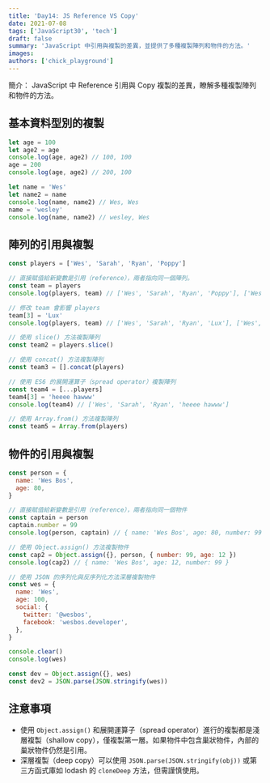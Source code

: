 ```yaml
---
title: 'Day14: JS Reference VS Copy'
date: 2021-07-08
tags: ['JavaScript30', 'tech']
draft: false
summary: 'JavaScript 中引用與複製的差異，並提供了多種複製陣列和物件的方法。'
images:
authors: ['chick_playground']
---
```


簡介： JavaScript 中 Reference 引用與 Copy 複製的差異，瞭解多種複製陣列和物件的方法。

## 基本資料型別的複製

```javascript
let age = 100
let age2 = age
console.log(age, age2) // 100, 100
age = 200
console.log(age, age2) // 200, 100

let name = 'Wes'
let name2 = name
console.log(name, name2) // Wes, Wes
name = 'wesley'
console.log(name, name2) // wesley, Wes
```

## 陣列的引用與複製

```javascript
const players = ['Wes', 'Sarah', 'Ryan', 'Poppy']

// 直接賦值給新變數是引用（reference），兩者指向同一個陣列。
const team = players
console.log(players, team) // ['Wes', 'Sarah', 'Ryan', 'Poppy'], ['Wes', 'Sarah', 'Ryan', 'Poppy']

// 修改 team 會影響 players
team[3] = 'Lux'
console.log(players, team) // ['Wes', 'Sarah', 'Ryan', 'Lux'], ['Wes', 'Sarah', 'Ryan', 'Lux']

// 使用 slice() 方法複製陣列
const team2 = players.slice()

// 使用 concat() 方法複製陣列
const team3 = [].concat(players)

// 使用 ES6 的展開運算子（spread operator）複製陣列
const team4 = [...players]
team4[3] = 'heeee hawww'
console.log(team4) // ['Wes', 'Sarah', 'Ryan', 'heeee hawww']

// 使用 Array.from() 方法複製陣列
const team5 = Array.from(players)
```

## 物件的引用與複製

```javascript
const person = {
  name: 'Wes Bos',
  age: 80,
}

// 直接賦值給新變數是引用（reference），兩者指向同一個物件
const captain = person
captain.number = 99
console.log(person, captain) // { name: 'Wes Bos', age: 80, number: 99 }, { name: 'Wes Bos', age: 80, number: 99 }

// 使用 Object.assign() 方法複製物件
const cap2 = Object.assign({}, person, { number: 99, age: 12 })
console.log(cap2) // { name: 'Wes Bos', age: 12, number: 99 }

// 使用 JSON 的序列化與反序列化方法深層複製物件
const wes = {
  name: 'Wes',
  age: 100,
  social: {
    twitter: '@wesbos',
    facebook: 'wesbos.developer',
  },
}

console.clear()
console.log(wes)

const dev = Object.assign({}, wes)
const dev2 = JSON.parse(JSON.stringify(wes))
```

## 注意事項

- 使用 `Object.assign()` 和展開運算子（spread operator）進行的複製都是淺層複製（shallow copy），僅複製第一層。如果物件中包含巢狀物件，內部的巢狀物件仍然是引用。
- 深層複製（deep copy）可以使用 `JSON.parse(JSON.stringify(obj))` 或第三方函式庫如 lodash 的 `cloneDeep` 方法，但需謹慎使用。
